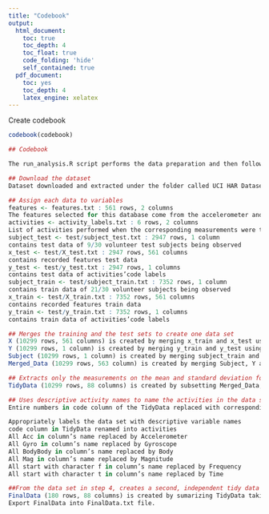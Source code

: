 ---
title: "Codebook"
output:
  html_document:
    toc: true
    toc_depth: 4
    toc_float: true
    code_folding: 'hide'
    self_contained: true
  pdf_document:
    toc: yes
    toc_depth: 4
    latex_engine: xelatex
---

Create codebook

```{r codebook}
codebook(codebook)

## Codebook

The run_analysis.R script performs the data preparation and then followed by the 5 steps required as described in the course project’s definition.

## Download the dataset
Dataset downloaded and extracted under the folder called UCI HAR Dataset

## Assign each data to variables
features <- features.txt : 561 rows, 2 columns
The features selected for this database come from the accelerometer and gyroscope 3-axial raw signals tAcc-XYZ and tGyro-XYZ.
activities <- activity_labels.txt : 6 rows, 2 columns
List of activities performed when the corresponding measurements were taken and its codes (labels)
subject_test <- test/subject_test.txt : 2947 rows, 1 column
contains test data of 9/30 volunteer test subjects being observed
x_test <- test/X_test.txt : 2947 rows, 561 columns
contains recorded features test data
y_test <- test/y_test.txt : 2947 rows, 1 columns
contains test data of activities’code labels
subject_train <- test/subject_train.txt : 7352 rows, 1 column
contains train data of 21/30 volunteer subjects being observed
x_train <- test/X_train.txt : 7352 rows, 561 columns
contains recorded features train data
y_train <- test/y_train.txt : 7352 rows, 1 columns
contains train data of activities’code labels

## Merges the training and the test sets to create one data set
X (10299 rows, 561 columns) is created by merging x_train and x_test using rbind() function
Y (10299 rows, 1 column) is created by merging y_train and y_test using rbind() function
Subject (10299 rows, 1 column) is created by merging subject_train and subject_test using rbind() function
Merged_Data (10299 rows, 563 column) is created by merging Subject, Y and X using cbind() function

## Extracts only the measurements on the mean and standard deviation for each measurement
TidyData (10299 rows, 88 columns) is created by subsetting Merged_Data, selecting only columns: subject, code and the measurements on the mean and standard deviation (std) for each measurement

## Uses descriptive activity names to name the activities in the data set
Entire numbers in code column of the TidyData replaced with corresponding activity taken from second column of the activities variable

Appropriately labels the data set with descriptive variable names
code column in TidyData renamed into activities
All Acc in column’s name replaced by Accelerometer
All Gyro in column’s name replaced by Gyroscope
All BodyBody in column’s name replaced by Body
All Mag in column’s name replaced by Magnitude
All start with character f in column’s name replaced by Frequency
All start with character t in column’s name replaced by Time

##From the data set in step 4, creates a second, independent tidy data set with the average of each variable for each activity and each subject
FinalData (180 rows, 88 columns) is created by sumarizing TidyData taking the means of each variable for each activity and each subject, after groupped by subject and activity.
Export FinalData into FinalData.txt file.

```
